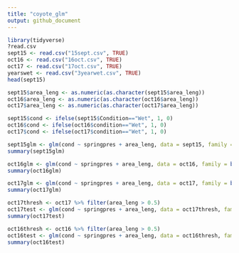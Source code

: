 ```yaml
---
title: "coyote_glm"
output: github_document
---
```



```r
library(tidyverse)
?read.csv
sept15 <- read.csv("15sept.csv", TRUE)
oct16 <- read.csv("16oct.csv", TRUE)
oct17 <- read.csv("17oct.csv", TRUE)
yearswet <- read.csv("3yearwet.csv", TRUE)
head(sept15)
```

```r

sept15$area_leng <- as.numeric(as.character(sept15$area_leng))
oct16$area_leng <- as.numeric(as.character(oct16$area_leng))
oct17$area_leng <- as.numeric(as.character(oct17$area_leng))

sept15$cond <- ifelse(sept15$Condition=="Wet", 1, 0)
oct16$cond <- ifelse(oct16$condition=="Wet", 1, 0)
oct17$cond <- ifelse(oct17$condition=="Wet", 1, 0)

```


```r
sept15glm <- glm(cond ~ springpres + area_leng, data = sept15, family = binomial())
summary(sept15glm)

oct16glm <- glm(cond ~ springpres + area_leng, data = oct16, family = binomial())
summary(oct16glm)

oct17glm <- glm(cond ~ springpres + area_leng, data = oct17, family = binomial())
summary(oct17glm)
```

```r
oct17thresh <- oct17 %>% filter(area_leng > 0.5)
oct17test <- glm(cond ~ springpres + area_leng, data = oct17thresh, family = binomial())
summary(oct17test)

oct16thresh <- oct16 %>% filter(area_leng > 0.5)
oct16test <- glm(cond ~ springpres + area_leng, data = oct16thresh, family = binomial())
summary(oct16test)
```

